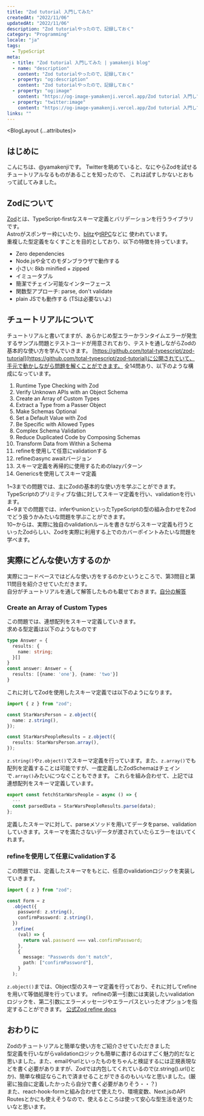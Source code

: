 ```yaml
---
title: "Zod tutorial 入門してみた"
createdAt: "2022/11/06"
updatedAt: "2022/11/06"
description: "Zod tutorialやったので、記録しておく"
category: "Programming"
locale: "ja"
tags:
  - TypeScript
meta:
  - title: "Zod tutorial 入門してみた | yamakenji blog"
  - name: "description"
    content: "Zod tutorialやったので、記録しておく"
  - property: "og:description"
    content: "Zod tutorialやったので、記録しておく"
  - property: "og:image"
    content: "https://og-image-yamakenji.vercel.app/Zod tutorial 入門してみた.png"
  - property: "twitter:image"
    content: "https://og-image-yamakenji.vercel.app/Zod tutorial 入門してみた.png"
links: ""
---
```


<BlogLayout {...attributes}>
## はじめに
こんにちは、@yamakenjiです。
Twitterを眺めていると、なにやらZodを試せるチュートリアルなるものがあることを知ったので、
これは試すしかないとおもって試してみました。

## Zodについて
[Zod](https://zod.dev/)とは、TypeScript-firstなスキーマ定義とバリデーションを行うライブラリです。  
Astroがスポンサー枠にいたり、[blitz](https://github.com/blitz-js/blitz)や[tRPC](https://github.com/trpc/trpc)などに
使われています。  
重複した型定義をなくすことを目的としており、以下の特徴を持っています。
- Zero dependencies
- Node.jsや全てのモダンブラウザで動作する
- 小さい: 8kb minified + zipped
- イミュータブル
- 簡潔でチェイン可能なインターフェース
- 関数型アプローチ: parse, don't validate
- plain JSでも動作する (TSは必要ないよ)  

## チュートリアルについて
チュートリアルと書いてますが、あらかじめ型エラーかランタイムエラーが発生するサンプル問題とテストコードが用意されており、テストを通しながらZodの基本的な使い方を学んでいきます。
[https://github.com/total-typescript/zod-tutorial](https://github.com/total-typescript/zod-tutorial)に公開されていて、手元で動かしながら問題を解くことができます。
全14問あり、以下のような構成になっています。
1. Runtime Type Checking with Zod
2. Verify Unknown APIs with an Object Schema
3. Create an Array of Custom Types
4. Extract a Type from a Passer Object
5. Make Schemas Optional
6. Set a Default Value with Zod
7. Be Specific with Allowed Types
8. Complex Schema Validation
9. Reduce Duplicated Code by Composing Schemas
10. Transform Data from Within a Schema
11. refineを使用して任意にvalidationする
12. refineのasync awaitバージョン
13. スキーマ定義を再帰的に使用するためのlazyパターン
14. Genericsを使用してスキーマ定義

1~3までの問題では、主にZodの基本的な使い方を学ぶことができます。TypeScriptのプリミティブな値に対してスキーマ定義を行い、validationを行います。  
4~9までの問題では、inferやunionといったTypeScriptの型の組み合わせをZodでどう扱うかみたいな問題を学ぶことができます。  
10~からは、実際に独自のvalidationルールを書きながらスキーマ定義も行うといったZodらしい、Zodを実際に利用する上でのカバーポイントみたいな問題を学べます。  

## 実際にどんな使い方するのか
実際にコードベースではどんな使い方をするのかというところで、第3問目と第11問目を紹介させていただきます。  
自分がチュートリアルを通して解答したものも載せておきます。[自分の解答](https://github.com/yamakenji24/zod-tutorial)

### Create an Array of Custom Types
この問題では、連想配列をスキーマ定義していきます。  
求める型定義は以下のようなものです
```ts
type Answer = {
  results: {
    name: string;
  }[]
}
const answer: Answer = {
  results: [{name: 'one'}, {name: 'two'}]
}
```
これに対してZodを使用したスキーマ定義では以下のようになります。  
```ts
import { z } from "zod";

const StarWarsPerson = z.object({
  name: z.string(),
});

const StarWarsPeopleResults = z.object({
  results: StarWarsPerson.array(),
});
```
`z.string()`や`z.object()`でスキーマ定義を行っています。また、`z.array()`でも配列を定義することは可能ですが、一度定義したZodSchemaはチェインで`.array()`みたいにつなぐこともできます。
これらを組み合わせて、上記では連想配列をスキーマ定義しています。

```ts
export const fetchStarWarsPeople = async () => {
  --- 
  const parsedData = StarWarsPeopleResults.parse(data);
};

```
定義したスキーマに対して、parseメソッドを用いてデータをparse、validationしていきます。スキーマを満たさないデータが渡されていたらエラーをはいてくれます。  

### refineを使用して任意にvalidationする
この問題では、定義したスキーマをもとに、任意のvalidationロジックを実装していきます。  

```ts
import { z } from "zod";

const Form = z
  .object({
    password: z.string(),
    confirmPassword: z.string(),
  })
  .refine(
    (val) => {
      return val.password === val.confirmPassword;
    },
    {
      message: "Passwords don't match",
      path: ["confirmPassword"],
    }
  );
```
`z.object()`までは、Object型のスキーマ定義を行っており、それに対してrefineを用いて等価処理を行っています。
refineの第一引数には実装したいvalidationロジックを、第二引数にエラーメッセージやエラーパスといったオプションを指定することができます。
[公式Zod refine docs](https://zod.dev/?id=refine)

## おわりに
Zodのチュートリアルと簡単な使い方をご紹介させていただきました  
型定義を行いながらvalidationロジックも簡単に書けるのはすごく魅力的だなと思いました。また、emailやurlといったものをちゃんと検証するには正規表現などを書く必要がありますが、Zodでは内包してくれているので(z.string().url()とか)、簡単な検証ならこれで済ませることができるのもいいなと思いました。(厳密に独自に定義したかったら自分で書く必要がありそう・・？)  
また、react-hook-formと組み合わせて使えたり、環境変数、Next.jsのAPI Routesとかにも使えそうなので、使えるところは使って安心な型生活を送りたいなと思います。

</BlogLayout>
